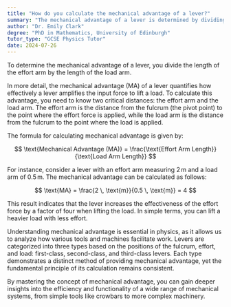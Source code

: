 ```yaml
---
title: "How do you calculate the mechanical advantage of a lever?"
summary: "The mechanical advantage of a lever is determined by dividing the length of the effort arm by the length of the load arm."
author: "Dr. Emily Clark"
degree: "PhD in Mathematics, University of Edinburgh"
tutor_type: "GCSE Physics Tutor"
date: 2024-07-26
---
```


To determine the mechanical advantage of a lever, you divide the length of the effort arm by the length of the load arm.

In more detail, the mechanical advantage (MA) of a lever quantifies how effectively a lever amplifies the input force to lift a load. To calculate this advantage, you need to know two critical distances: the effort arm and the load arm. The effort arm is the distance from the fulcrum (the pivot point) to the point where the effort force is applied, while the load arm is the distance from the fulcrum to the point where the load is applied.

The formula for calculating mechanical advantage is given by:

$$ 
\text{Mechanical Advantage (MA)} = \frac{\text{Effort Arm Length}}{\text{Load Arm Length}} 
$$

For instance, consider a lever with an effort arm measuring $2 \, \text{m}$ and a load arm of $0.5 \, \text{m}$. The mechanical advantage can be calculated as follows:

$$ 
\text{MA} = \frac{2 \, \text{m}}{0.5 \, \text{m}} = 4 
$$

This result indicates that the lever increases the effectiveness of the effort force by a factor of four when lifting the load. In simple terms, you can lift a heavier load with less effort.

Understanding mechanical advantage is essential in physics, as it allows us to analyze how various tools and machines facilitate work. Levers are categorized into three types based on the positions of the fulcrum, effort, and load: first-class, second-class, and third-class levers. Each type demonstrates a distinct method of providing mechanical advantage, yet the fundamental principle of its calculation remains consistent.

By mastering the concept of mechanical advantage, you can gain deeper insights into the efficiency and functionality of a wide range of mechanical systems, from simple tools like crowbars to more complex machinery.
    